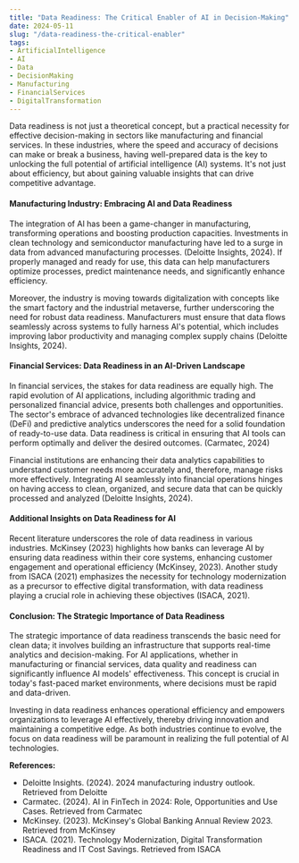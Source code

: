 ```yaml
---
title: "Data Readiness: The Critical Enabler of AI in Decision-Making"
date: 2024-05-11
slug: "/data-readiness-the-critical-enabler"
tags:
- ArtificialIntelligence
- AI
- Data
- DecisionMaking
- Manufacturing
- FinancialServices
- DigitalTransformation
---
```


Data readiness is not just a theoretical concept, but a practical necessity for effective decision-making in sectors like manufacturing and financial services. In these industries, where the speed and accuracy of decisions can make or break a business, having well-prepared data is the key to unlocking the full potential of artificial intelligence (AI) systems. It's not just about efficiency, but about gaining valuable insights that can drive competitive advantage.

#### **Manufacturing Industry: Embracing AI and Data Readiness**
The integration of AI has been a game-changer in manufacturing, transforming operations and boosting production capacities. Investments in clean technology and semiconductor manufacturing have led to a surge in data from advanced manufacturing processes. (Deloitte Insights, 2024). If properly managed and ready for use, this data can help manufacturers optimize processes, predict maintenance needs, and significantly enhance efficiency.

Moreover, the industry is moving towards digitalization with concepts like the smart factory and the industrial metaverse, further underscoring the need for robust data readiness. Manufacturers must ensure that data flows seamlessly across systems to fully harness AI's potential, which includes improving labor productivity and managing complex supply chains (Deloitte Insights, 2024).

#### **Financial Services: Data Readiness in an AI-Driven Landscape**
In financial services, the stakes for data readiness are equally high. The rapid evolution of AI applications, including algorithmic trading and personalized financial advice, presents both challenges and opportunities. The sector's embrace of advanced technologies like decentralized finance (DeFi) and predictive analytics underscores the need for a solid foundation of ready-to-use data. Data readiness is critical in ensuring that AI tools can perform optimally and deliver the desired outcomes. (Carmatec, 2024)

Financial institutions are enhancing their data analytics capabilities to understand customer needs more accurately and, therefore, manage risks more effectively. Integrating AI seamlessly into financial operations hinges on having access to clean, organized, and secure data that can be quickly processed and analyzed (Deloitte Insights, 2024).

#### **Additional Insights on Data Readiness for AI**
Recent literature underscores the role of data readiness in various industries. McKinsey (2023) highlights how banks can leverage AI by ensuring data readiness within their core systems, enhancing customer engagement and operational efficiency (McKinsey, 2023). Another study from ISACA (2021) emphasizes the necessity for technology modernization as a precursor to effective digital transformation, with data readiness playing a crucial role in achieving these objectives (ISACA, 2021).

#### **Conclusion: The Strategic Importance of Data Readiness**
The strategic importance of data readiness transcends the basic need for clean data; it involves building an infrastructure that supports real-time analytics and decision-making. For AI applications, whether in manufacturing or financial services, data quality and readiness can significantly influence AI models' effectiveness. This concept is crucial in today's fast-paced market environments, where decisions must be rapid and data-driven.

Investing in data readiness enhances operational efficiency and empowers organizations to leverage AI effectively, thereby driving innovation and maintaining a competitive edge. As both industries continue to evolve, the focus on data readiness will be paramount in realizing the full potential of AI technologies.

**References:**
* Deloitte Insights. (2024). 2024 manufacturing industry outlook. Retrieved from Deloitte
* Carmatec. (2024). AI in FinTech in 2024: Role, Opportunities and Use Cases. Retrieved from Carmatec
* McKinsey. (2023). McKinsey's Global Banking Annual Review 2023. Retrieved from McKinsey
* ISACA. (2021). Technology Modernization, Digital Transformation Readiness and IT Cost Savings. Retrieved from ISACA
